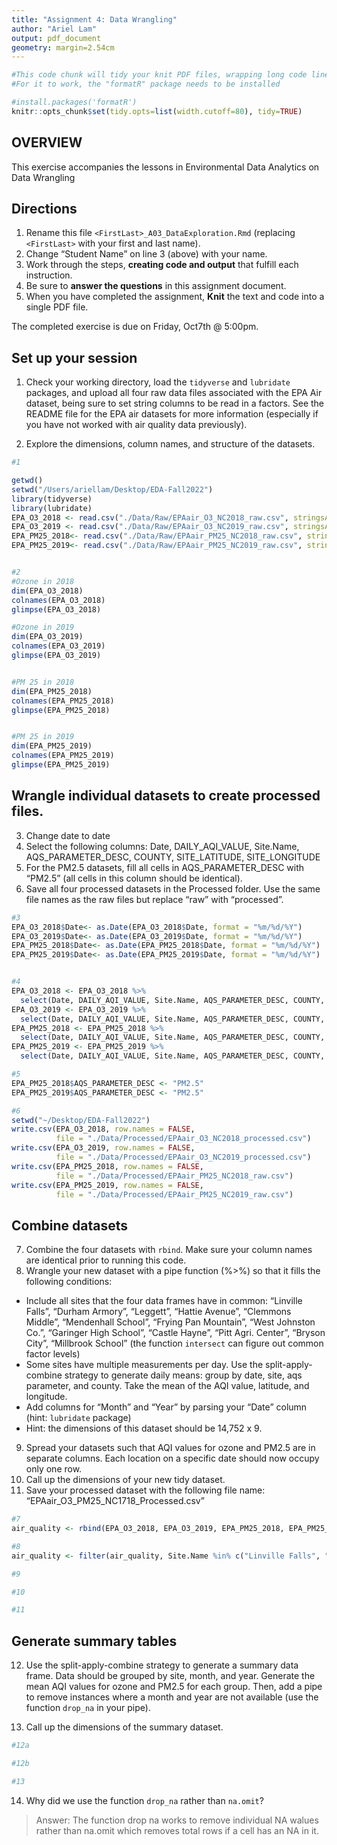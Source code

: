 ```yaml
---
title: "Assignment 4: Data Wrangling"
author: "Ariel Lam"
output: pdf_document
geometry: margin=2.54cm
---
```


```r
#This code chunk will tidy your knit PDF files, wrapping long code lines
#For it to work, the "formatR" package needs to be installed

#install.packages('formatR')
knitr::opts_chunk$set(tidy.opts=list(width.cutoff=80), tidy=TRUE)
```

## OVERVIEW

This exercise accompanies the lessons in Environmental Data Analytics on Data Wrangling 

## Directions
1.  Rename this file `<FirstLast>_A03_DataExploration.Rmd` (replacing `<FirstLast>` with your first and last name).
2. Change "Student Name" on line 3 (above) with your name.
3. Work through the steps, **creating code and output** that fulfill each instruction.
4. Be sure to **answer the questions** in this assignment document.
5. When you have completed the assignment, **Knit** the text and code into a single PDF file.

The completed exercise is due on Friday, Oct7th @ 5:00pm.

## Set up your session 
1. Check your working directory, load the `tidyverse` and `lubridate` packages, and upload all four raw data files associated with the EPA Air dataset, being sure to set string columns to be read in a factors. See the README file for the EPA air datasets for more information (especially if you have not worked with air quality data previously). 

2. Explore the dimensions, column names, and structure of the datasets. 

```r
#1

getwd()
setwd("/Users/ariellam/Desktop/EDA-Fall2022")
library(tidyverse)
library(lubridate)
EPA_O3_2018 <- read.csv("./Data/Raw/EPAair_O3_NC2018_raw.csv", stringsAsFactors = TRUE)
EPA_O3_2019 <- read.csv("./Data/Raw/EPAair_O3_NC2019_raw.csv", stringsAsFactors = TRUE)
EPA_PM25_2018<- read.csv("./Data/Raw/EPAair_PM25_NC2018_raw.csv", stringsAsFactors = TRUE)
EPA_PM25_2019<- read.csv("./Data/Raw/EPAair_PM25_NC2019_raw.csv", stringsAsFactors = TRUE)


#2
#Ozone in 2018
dim(EPA_O3_2018)
colnames(EPA_O3_2018)
glimpse(EPA_O3_2018)

#Ozone in 2019
dim(EPA_O3_2019)
colnames(EPA_O3_2019)
glimpse(EPA_O3_2019)


#PM 25 in 2018
dim(EPA_PM25_2018)
colnames(EPA_PM25_2018)
glimpse(EPA_PM25_2018)


#PM 25 in 2019
dim(EPA_PM25_2019)
colnames(EPA_PM25_2019)
glimpse(EPA_PM25_2019)

```

## Wrangle individual datasets to create processed files.
3. Change date to date
4. Select the following columns: Date, DAILY_AQI_VALUE, Site.Name, AQS_PARAMETER_DESC, COUNTY, SITE_LATITUDE, SITE_LONGITUDE
5. For the PM2.5 datasets, fill all cells in AQS_PARAMETER_DESC with "PM2.5" (all cells in this column should be identical).
6. Save all four processed datasets in the Processed folder. Use the same file names as the raw files but replace "raw" with "processed".

```r
#3
EPA_O3_2018$Date<- as.Date(EPA_O3_2018$Date, format = "%m/%d/%Y")
EPA_O3_2019$Date<- as.Date(EPA_O3_2019$Date, format = "%m/%d/%Y")
EPA_PM25_2018$Date<- as.Date(EPA_PM25_2018$Date, format = "%m/%d/%Y")
EPA_PM25_2019$Date<- as.Date(EPA_PM25_2019$Date, format = "%m/%d/%Y")


#4
EPA_O3_2018 <- EPA_O3_2018 %>%
  select(Date, DAILY_AQI_VALUE, Site.Name, AQS_PARAMETER_DESC, COUNTY, SITE_LATITUDE, SITE_LONGITUDE)
EPA_O3_2019 <- EPA_O3_2019 %>%
  select(Date, DAILY_AQI_VALUE, Site.Name, AQS_PARAMETER_DESC, COUNTY, SITE_LATITUDE, SITE_LONGITUDE)
EPA_PM25_2018 <- EPA_PM25_2018 %>%
  select(Date, DAILY_AQI_VALUE, Site.Name, AQS_PARAMETER_DESC, COUNTY, SITE_LATITUDE, SITE_LONGITUDE)
EPA_PM25_2019 <- EPA_PM25_2019 %>%
  select(Date, DAILY_AQI_VALUE, Site.Name, AQS_PARAMETER_DESC, COUNTY, SITE_LATITUDE, SITE_LONGITUDE)

#5
EPA_PM25_2018$AQS_PARAMETER_DESC <- "PM2.5"
EPA_PM25_2019$AQS_PARAMETER_DESC <- "PM2.5"

#6
setwd("~/Desktop/EDA-Fall2022")
write.csv(EPA_O3_2018, row.names = FALSE, 
          file = "./Data/Processed/EPAair_O3_NC2018_processed.csv")
write.csv(EPA_O3_2019, row.names = FALSE, 
          file = "./Data/Processed/EPAair_O3_NC2019_processed.csv")
write.csv(EPA_PM25_2018, row.names = FALSE, 
          file = "./Data/Processed/EPAair_PM25_NC2018_raw.csv")
write.csv(EPA_PM25_2019, row.names = FALSE, 
          file = "./Data/Processed/EPAair_PM25_NC2019_raw.csv")
```


## Combine datasets
7. Combine the four datasets with `rbind`. Make sure your column names are identical prior to running this code. 
8. Wrangle your new dataset with a pipe function (%>%) so that it fills the following conditions: 

* Include all sites that the four data frames have in common: "Linville Falls", "Durham Armory", "Leggett", "Hattie Avenue", "Clemmons Middle", "Mendenhall School", "Frying Pan Mountain", "West Johnston Co.", "Garinger High School", "Castle Hayne", "Pitt Agri. Center", "Bryson City", "Millbrook School" (the function `intersect` can figure out common factor levels)
* Some sites have multiple measurements per day. Use the split-apply-combine strategy to generate daily means: group by date, site, aqs parameter, and county. Take the mean of the AQI value, latitude, and longitude.
* Add columns for "Month" and "Year" by parsing your "Date" column (hint: `lubridate` package)
* Hint: the dimensions of this dataset should be 14,752 x 9.

9. Spread your datasets such that AQI values for ozone and PM2.5 are in separate columns. Each location on a specific date should now occupy only one row.
10. Call up the dimensions of your new tidy dataset.
11. Save your processed dataset with the following file name: "EPAair_O3_PM25_NC1718_Processed.csv"

```r
#7
air_quality <- rbind(EPA_O3_2018, EPA_O3_2019, EPA_PM25_2018, EPA_PM25_2019)

#8
air_quality <- filter(air_quality, Site.Name %in% c("Linville Falls", "Durham Armory", "Leggett", "Hattie Avenue", "Clemmons Middle", "Mendenhall School", "Frying Pan Mountain","West Johnston Co.", "Garinger High School", "Castle Hayne", "Pitt Agri. Center", "Bryson City", "Millbrook School")) %>% group_by(Date, Site.Name, AQS_PARAMETER_DESC, COUNTY) %>% summarize(Mean_AQI= mean(AQS_PARAMETER_DESC), Mean_Lat= mean(SITE_LATITUDE), Mean_Long= mean(SITE_LONGITUDDE))

#9

#10

#11

```


## Generate summary tables
12. Use the split-apply-combine strategy to generate a summary data frame. Data should be grouped by site, month, and year. Generate the mean AQI values for ozone and PM2.5 for each group. Then, add a pipe to remove instances where a month and year are not available (use the function `drop_na` in your pipe). 

13. Call up the dimensions of the summary dataset.

```r
#12a

#12b

#13

```

14. Why did we use the function `drop_na` rather than `na.omit`?

> Answer: The function drop na works to remove individual NA walues rather than na.omit which removes total rows if a cell has an NA in it. 
